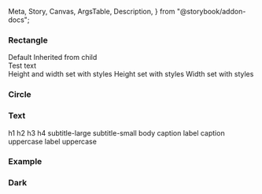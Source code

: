   Meta,
  Story,
  Canvas,
  ArgsTable,
  Description,
} from "@storybook/addon-docs";

<Meta 
  title="React Components/Skeleton" 
  component={IcSkeleton}
/>

<Description markdown={readme} />

### Rectangle

<Canvas>
  <Story name="Rectangle">
    <IcTypography variant="h4">Default</IcTypography>
      <IcSkeleton></IcSkeleton>
      <IcTypography variant="h4">Inherited from child</IcTypography>
      <IcSkeleton><div style={{height: "200px", width: "450px"}}>Test text</div></IcSkeleton>
      <IcTypography variant="h4">Height and width set with styles</IcTypography>
      <IcSkeleton style={{height: "200px", width: "200px"}}></IcSkeleton>
      <IcTypography variant="h4">Height set with styles</IcTypography>
      <IcSkeleton style={{height: "75px"}}></IcSkeleton>
      <IcTypography variant="h4">Width set with styles</IcTypography>
      <IcSkeleton style={{width: "450px"}}></IcSkeleton>
  </Story>
</Canvas>

### Circle

<Canvas>
  <Story name="Circle">
    <IcSkeleton variant="circle" />
  </Story>
</Canvas>

### Text

<Canvas>
  <Story name="Text">
    <IcTypography variant="h1">h1</IcTypography>
      <IcTypography variant="h1"><IcSkeleton variant="text" /></IcTypography>
      <IcTypography variant="h2">h2</IcTypography>
      <IcTypography variant="h2"><IcSkeleton variant="text" /></IcTypography>
      <IcTypography variant="h3">h3</IcTypography>
      <IcTypography variant="h3"><IcSkeleton variant="text" /></IcTypography>
      <IcTypography variant="h4">h4</IcTypography>
      <IcTypography variant="h4"><IcSkeleton variant="text" /></IcTypography>
      <IcTypography variant="subtitle-large">subtitle-large</IcTypography>
      <IcTypography variant="subtitle-large"
        ><IcSkeleton variant="text"
      /></IcTypography>
      <IcTypography variant="subtitle-small">subtitle-small</IcTypography>
      <IcTypography variant="subtitle-small"
        ><IcSkeleton variant="text"
      /></IcTypography>
      <IcTypography variant="body">body</IcTypography>
      <IcTypography variant="body"
        ><IcSkeleton variant="text"
      /></IcTypography>
      <IcTypography variant="caption">caption</IcTypography>
      <IcTypography variant="caption"
        ><IcSkeleton variant="text"
      /></IcTypography>
      <IcTypography variant="label">label</IcTypography>
      <IcTypography variant="subtitle-small"
        ><IcSkeleton variant="text"
      /></IcTypography>
      <IcTypography variant="caption-uppercase"
        >caption uppercase</IcTypography
      >
      <IcTypography variant="caption-uppercase"
        ><IcSkeleton variant="text"
      /></IcTypography>
      <IcTypography variant="label-uppercase">label uppercase</IcTypography>
      <IcTypography variant="subtitle-small"
        ><IcSkeleton variant="text"
      /></IcTypography>
  </Story>
</Canvas>

### Example

<Canvas>
  <Story name="Example">
    <IcSkeleton variant="circle" height="20"></IcSkeleton>
      <div style={{height: "8px"}}></div>
      <IcTypography variant="caption"
        ><IcSkeleton variant="text"
      /></IcTypography>
      <div style={{height: "8px"}}></div>
      <IcSkeleton></IcSkeleton>
  </Story>
</Canvas>

### Dark

<Canvas>
  <Story name="Dark">
    <IcSkeleton
        variant="circle"
        height="20"
        dark="true"
      ></IcSkeleton>
      <div style={{height: "8px"}}></div>
      <IcTypography variant="caption"
        ><IcSkeleton variant="text" dark="true"
      /></IcTypography>
      <div style={{height: "8px"}}></div>
      <IcSkeleton dark="true"></IcSkeleton>
  </Story>
</Canvas>
